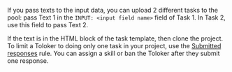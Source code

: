 <Cut title="How do I show two different versions of the text to Tolokers?">

If you pass texts to the input data, you can upload 2 different tasks to the pool: pass Text 1 in the `INPUT: <input field name>` field of Task 1. In Task 2, use this field to pass Text 2.

If the text is in the HTML block of the task template, then clone the project. To limit a Toloker to doing only one task in your project, use the [Submitted responses](/docs-new/guide/submitted-answers) rule. You can assign a skill or ban the Toloker after they submit one response.

</Cut>